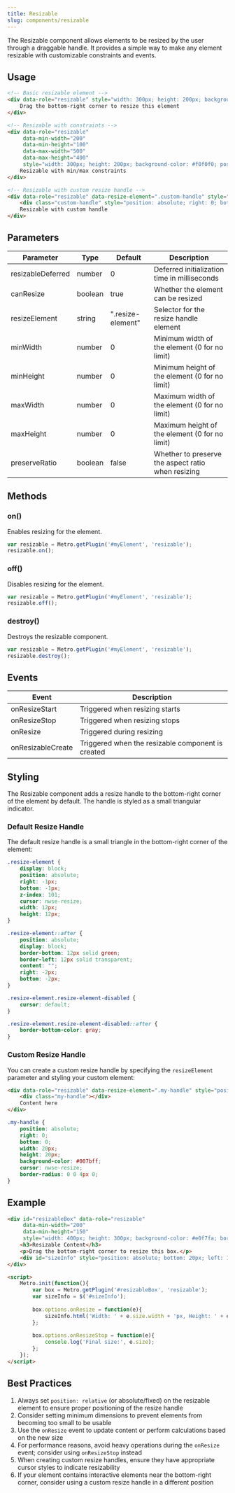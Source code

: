 ```yaml
---
title: Resizable
slug: components/resizable
---
```


The Resizable component allows elements to be resized by the user through a draggable handle. It provides a simple way to make any element resizable with customizable constraints and events.

## Usage

```html
<!-- Basic resizable element -->
<div data-role="resizable" style="width: 300px; height: 200px; background-color: #f0f0f0; position: relative;">
    Drag the bottom-right corner to resize this element
</div>

<!-- Resizable with constraints -->
<div data-role="resizable" 
     data-min-width="200" 
     data-min-height="100"
     data-max-width="500"
     data-max-height="400"
     style="width: 300px; height: 200px; background-color: #f0f0f0; position: relative;">
    Resizable with min/max constraints
</div>

<!-- Resizable with custom resize handle -->
<div data-role="resizable" data-resize-element=".custom-handle" style="width: 300px; height: 200px; background-color: #f0f0f0; position: relative;">
    <div class="custom-handle" style="position: absolute; right: 0; bottom: 0; width: 20px; height: 20px; background-color: #007bff; cursor: nwse-resize;"></div>
    Resizable with custom handle
</div>
```

## Parameters

| Parameter | Type | Default | Description |
| --- | --- | --- | --- |
| resizableDeferred | number | 0 | Deferred initialization time in milliseconds |
| canResize | boolean | true | Whether the element can be resized |
| resizeElement | string | ".resize-element" | Selector for the resize handle element |
| minWidth | number | 0 | Minimum width of the element (0 for no limit) |
| minHeight | number | 0 | Minimum height of the element (0 for no limit) |
| maxWidth | number | 0 | Maximum width of the element (0 for no limit) |
| maxHeight | number | 0 | Maximum height of the element (0 for no limit) |
| preserveRatio | boolean | false | Whether to preserve the aspect ratio when resizing |

## Methods

### on()
Enables resizing for the element.

```javascript
var resizable = Metro.getPlugin('#myElement', 'resizable');
resizable.on();
```

### off()
Disables resizing for the element.

```javascript
var resizable = Metro.getPlugin('#myElement', 'resizable');
resizable.off();
```

### destroy()
Destroys the resizable component.

```javascript
var resizable = Metro.getPlugin('#myElement', 'resizable');
resizable.destroy();
```

## Events

| Event | Description |
| --- | --- |
| onResizeStart | Triggered when resizing starts |
| onResizeStop | Triggered when resizing stops |
| onResize | Triggered during resizing |
| onResizableCreate | Triggered when the resizable component is created |

## Styling

The Resizable component adds a resize handle to the bottom-right corner of the element by default. The handle is styled as a small triangular indicator.

### Default Resize Handle

The default resize handle is a small triangle in the bottom-right corner of the element:

```css
.resize-element {
    display: block;
    position: absolute;
    right: -1px;
    bottom: -1px;
    z-index: 101;
    cursor: nwse-resize;
    width: 12px;
    height: 12px;
}

.resize-element::after {
    position: absolute;
    display: block;
    border-bottom: 12px solid green;
    border-left: 12px solid transparent;
    content: "";
    right: -2px;
    bottom: -2px;
}

.resize-element.resize-element-disabled {
    cursor: default;
}

.resize-element.resize-element-disabled::after {
    border-bottom-color: gray;
}
```

### Custom Resize Handle

You can create a custom resize handle by specifying the `resizeElement` parameter and styling your custom element:

```html
<div data-role="resizable" data-resize-element=".my-handle" style="position: relative;">
    <div class="my-handle"></div>
    Content here
</div>
```

```css
.my-handle {
    position: absolute;
    right: 0;
    bottom: 0;
    width: 20px;
    height: 20px;
    background-color: #007bff;
    cursor: nwse-resize;
    border-radius: 0 0 4px 0;
}
```

## Example

```html
<div id="resizableBox" data-role="resizable" 
     data-min-width="200" 
     data-min-height="150"
     style="width: 400px; height: 300px; background-color: #e0f7fa; border: 1px solid #00bcd4; padding: 16px; position: relative;">
    <h3>Resizable Content</h3>
    <p>Drag the bottom-right corner to resize this box.</p>
    <div id="sizeInfo" style="position: absolute; bottom: 20px; left: 16px; font-size: 12px;"></div>
</div>

<script>
    Metro.init(function(){
        var box = Metro.getPlugin('#resizableBox', 'resizable');
        var sizeInfo = $('#sizeInfo');
        
        box.options.onResize = function(e){
            sizeInfo.html('Width: ' + e.size.width + 'px, Height: ' + e.size.height + 'px');
        };
        
        box.options.onResizeStop = function(e){
            console.log('Final size:', e.size);
        };
    });
</script>
```

## Best Practices

1. Always set `position: relative` (or absolute/fixed) on the resizable element to ensure proper positioning of the resize handle
2. Consider setting minimum dimensions to prevent elements from becoming too small to be usable
3. Use the `onResize` event to update content or perform calculations based on the new size
4. For performance reasons, avoid heavy operations during the `onResize` event; consider using `onResizeStop` instead
5. When creating custom resize handles, ensure they have appropriate cursor styles to indicate resizability
6. If your element contains interactive elements near the bottom-right corner, consider using a custom resize handle in a different position